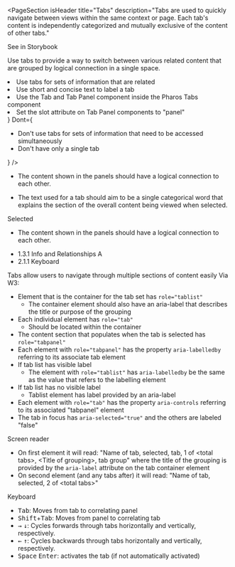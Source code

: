 
<PageSection
  isHeader
  title="Tabs"
  description="Tabs are used to quickly navigate between views within the same context or page. Each tab's content is independently categorized and mutually exclusive of the content of other tabs."
>
  <PharosLink href="#" target="_blank">
    See in Storybook
  </PharosLink>
</PageSection>

<PageSection title="Usage">
  <p>
    Use tabs to provide a way to switch between various related content that are grouped by logical
    connection in a single space.
  </p>
</PageSection>

<PageSection title="Best Practices">
  <BestPractices
    Do={
      <ul>
        <li>Use tabs for sets of information that are related</li>
        <li>Use short and concise text to label a tab</li>
        <li>Use the Tab and Tab Panel component inside the Pharos Tabs component</li>
        <li>Set the slot attribute on Tab Panel components to "panel"</li>
      </ul>
    }
    Dont={
      <ul>
        <li>Don't use tabs for sets of information that need to be accessed simultaneously</li>
        <li>Don't have only a single tab</li>
      </ul>
    }
  />
</PageSection>

<PageSection title="Content Guidelines">
  <PageSection title="Panel" subSectionLevel={1}>
    <ul>
      <li>The content shown in the panels should have a logical connection to each other.</li>
    </ul>
  </PageSection>
  <PageSection title="Tab" subSectionLevel={1}>
    <ul>
      <li>
        The text used for a tab should aim to be a single categorical word that explains the section
        of the overall content being viewed when selected.
      </li>
    </ul>
  </PageSection>
</PageSection>

<PageSection title="States">
  <PageSection title="Tab" subSectionLevel={1}>
    <PharosHeading level={'4'} preset={'1--bold'}>
      Selected
    </PharosHeading>
    <ul>
      <li>The content shown in the panels should have a logical connection to each other.</li>
    </ul>
  </PageSection>
</PageSection>

<PageSection title="Accessibility">
  <PageSection title="Relevant WCAG Guidelines" subSectionLevel={1} lessMargin>
    <ul>
      <li>
        <PharosLink href="https://www.w3.org/WAI/WCAG21/Understanding/info-and-relationships.html">
          1.3.1 Info and Relationships A
        </PharosLink>
      </li>
      <li>
        <PharosLink href="https://www.w3.org/WAI/WCAG21/Understanding/keyboard.html">
          2.1.1 Keyboard
        </PharosLink>
      </li>
    </ul>
  </PageSection>
  <PageSection title="Importance" subSectionLevel={1} lessMargin>
    Tabs allow users to navigate through multiple sections of content easily
  </PageSection>
  <PageSection title="Code Expectations" subSectionLevel={1} lessMargin>
    Via <PharosLink href="https://www.w3.org/TR/wai-aria-practices/#tabpanel">W3</PharosLink>:
    <ul>
      <li>
        Element that is the container for the tab set has <code>role="tablist"</code>
        <ul>
          <li>
            The container element should also have an aria-label that describes the title or purpose
            of the grouping
          </li>
        </ul>
      </li>
      <li>
        Each individual element has <code>role="tab"</code>
        <ul>
          <li>Should be located within the container</li>
        </ul>
      </li>
      <li>
        The content section that populates when the tab is selected has <code>role="tabpanel"</code>
      </li>
      <li>
        Each element with <code>role="tabpanel"</code> has the property <code>aria-labelledby</code>
        referring to its associate tab element
      </li>
      <li>
        If tab list has visible label
        <ul>
          <li>
            The element with <code>role="tablist"</code> has <code>aria-labelledby</code> be the
            same as the value that refers to the labelling element
          </li>
        </ul>
      </li>
      <li>
        If tab list has no visible label
        <ul>
          <li>Tablist element has label provided by an aria-label</li>
        </ul>
      </li>
      <li>
        Each element with <code>role="tab"</code> has the property <code>aria-controls</code>
        referring to its associated "tabpanel" element
      </li>
      <li>
        The tab in focus has <code>aria-selected="true"</code> and the others are labeled "false"
      </li>
    </ul>
  </PageSection>
  <PageSection title="Expected actions" subSectionLevel={1} lessMargin>
    <div style={{ marginBottom: 'var(--pharos-spacing-1-x)' }}>
      <PharosHeading level={'4'} preset={'1--bold'}>
        Screen reader
      </PharosHeading>
      <ul>
        <li>
          On first element it will read: "Name of tab, selected, tab, 1 of &lt;total tabs&gt;,
          &lt;Title of grouping&gt;, tab group" where the title of the grouping is provided by the
          <code>aria-label</code> attribute on the tab container element
        </li>
        <li>
          On second element (and any tabs after) it will read: "Name of tab, selected, 2 of
          &lt;total tabs&gt;"
        </li>
      </ul>
    </div>
    <PharosHeading level={'4'} preset={'1--bold'}>
      Keyboard
    </PharosHeading>
    <ul>
      <li>
        <kbd>Tab</kbd>: Moves from tab to correlating panel
      </li>
      <li>
        <kbd>Shift</kbd>+<kbd>Tab</kbd>: Moves from panel to correlating tab
      </li>
      <li>
        <kbd>→</kbd>
        <kbd>↓</kbd>: Cycles forwards through tabs horizontally and vertically, respectively.
      </li>
      <li>
        <kbd>←</kbd>
        <kbd>↑</kbd>: Cycles backwards through tabs horizontally and vertically, respectively.
      </li>
      <li>
        <kbd>Space</kbd>
        <kbd>Enter</kbd>: activates the tab (if not automatically activated)
      </li>
    </ul>
  </PageSection>
</PageSection>
